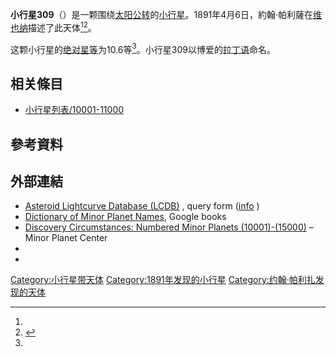 {{Infobox planet
 | minorplanet     = yes
 | name            = 309 Fraternitas
 | background      = #D6D6D6
 | image = 
 | image_size      = 
 | caption         =
 | discovery_ref   =  <ref name="MPC-object" />
 | discoverer      = [[約翰·帕利薩|約翰·帕利薩]]
 | discovery_site  = [[维也纳|维也纳]]
 | discovered      = 1891年4月6日
 | mpc_name        = 309 Fraternitas
 | alt_names       = 309 Fraternitas
 | pronounced      = 
 | named_after     = <ref name="MPC-object" />
 | mp_category     = [[主帶小行星|主帶小行星]] <ref name="MPC-object" /><ref name="jpldata" />
 | orbit_ref       = <ref name="a">[http://ssd.jpl.nasa.gov/sbdb.cgi?sstr=309 309] {{Wayback|url=http://ssd.jpl.nasa.gov/sbdb.cgi?sstr=309 |date=20200803070210 }}，小行星數據庫瀏覽器（JPL Small-Body Database Browser）－[[美国国家航空航天局|美国国家航空航天局]]喷气推进实验室</ref>
 | epoch           = 2018-03-23.0（[[儒略日|JD]] 2458200.5）
 | uncertainty     = 0
 | observation_arc = 
 | aphelion = {{convert|2.968|AU|km|3|abbr=on|lk=out}}
 | perihelion      = {{convert|2.3623935|AU|km|3|abbr=on}}
 | semimajor       = 2.6651525
 | eccentricity    = 0.1135991
 | period          = 4.35[[儒略年|yr]]
 | mean_anomaly    = 326.09099[[度|°]]
 | mean_motion     = {{Deg2DMS|0.22652740|sup=ms}} / day
 | inclination     = 3.71441
 | asc_node        = 356.53414°
 | arg_peri        = 310.51157
 | mean_diameter   = 
 | rotation        = 
 | albedo          =
 | spectral_type   =
 | abs_magnitude   = 10.6<ref name="jpldata" />
}}
'''小行星309'''（{{lang-en|309 Fraternitas}}）是一颗围绕[[太阳|太阳]][[公转|公转]]的[[小行星|小行星]]。1891年4月6日，約翰·帕利薩在[[维也纳|维也纳]]描述了此天体<ref name="a" /><ref>{{cite news|title=小行星列表|url=http://cfa-www.harvard.edu/iau/lists/NumberedMPs.txt|accessdate=2018-10-19|newspaper=哈佛大学|archive-date=2008-05-17|archive-url=https://web.archive.org/web/20080517010638/http://cfa-www.harvard.edu/iau/lists/NumberedMPs.txt|dead-url=no}}</ref>。

这颗小行星的[[绝对星等|绝对星等]]为10.6等<ref name="a" />。小行星309以博爱的[[拉丁语|拉丁语]]命名。

== 相关條目 ==
*[[小行星列表/10001-11000|小行星列表/10001-11000]]

== 參考資料 ==
{{reflist|refs=

<ref name="jpldata">{{cite web
 |type         = 2018-01-26 last obs.
 |title        = JPL Small-Body Database Browser:309 Fraternitas-309 Fraternitas
 |url          = https://ssd.jpl.nasa.gov/sbdb.cgi?sstr=309
 |publisher    = [[Jet_Propulsion_Laboratory|Jet Propulsion Laboratory]]
 |accessdate   = 28 March 2018
 |archive-date = 2020-08-03
 |archive-url  = https://web.archive.org/web/20200803070210/https://ssd.jpl.nasa.gov/sbdb.cgi?sstr=309
 |dead-url     = no
}}</ref>

<ref name="MPC-object">{{cite web
  |title      = 309 Fraternitas
  |work      = Minor Planet Center
  |url      = https://www.minorplanetcenter.net/db_search/show_object?object_id=309
  |accessdate      = 28 March 2018
  |archive-date      = 2020-05-30
  |archive-url      = https://web.archive.org/web/20200530163235/https://www.minorplanetcenter.net/db_search/show_object?object_id=309
  |dead-url      = no
  }}</ref>

}}

==  外部連結 ==
* [http://www.minorplanet.info/PHP/lcdbsummaryquery.php Asteroid Lightcurve Database (LCDB)] {{Wayback|url=http://www.minorplanet.info/PHP/lcdbsummaryquery.php |date=20171210173955 }}, query form ([http://www.minorplanet.info/lightcurvedatabase.html info] {{Wayback|url=http://www.minorplanet.info/lightcurvedatabase.html |date=20171216050541 }})
* [https://books.google.com/books?id=aeAg1X7afOoC&pg Dictionary of Minor Planet Names], Google books
* [http://www.minorplanetcenter.net/iau/lists/NumberedMPs010001.html Discovery Circumstances: Numbered Minor Planets (10001)-(15000)] {{Wayback|url=http://www.minorplanetcenter.net/iau/lists/NumberedMPs010001.html |date=20180612162317 }} – Minor Planet Center
* {{AstDys|309}}
* {{JPL small body}}

{{Minor Planet Number|[[小行星308|小行星308]]|[[小行星310|小行星310]]}}
{{小天体}}

[[Category:小行星带天体|Category:小行星带天体]]
[[Category:1891年发现的小行星|Category:1891年发现的小行星]]
[[Category:约翰·帕利扎发现的天体|Category:约翰·帕利扎发现的天体]]
